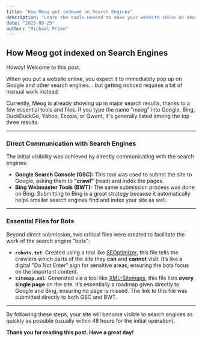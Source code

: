 ```yaml
---
title: "How Meog got indexed on Search Engines"
description: "Learn the tools needed to make your website shine on search engines!"
date: "2025-09-25"
author: "Michael Primo"
---
```


## How Meog got indexed on Search Engines

Howdy! Welcome to this post.

When you put a website online, you expect it to immediately pop up on Google and other search engines... but getting noticed requires a bit of manual work instead.

Currently, Meog is already showing up in major search results, thanks to a few essential tools and files. If you type the name "meog" into Google, Bing, DuckDuckGo, Yahoo, Ecosia, or Qwant, it's generally listed among the top three results.

---

### Direct Communication with Search Engines

The initial visibility was achieved by directly communicating with the search engines:

* **Google Search Console (GSC):** This tool was used to submit the site to Google, asking them to **"crawl"** (read) and index the pages.
* **Bing Webmaster Tools (BWT):** The same submission process was done on Bing. Submitting to Bing is a great strategy because it automatically helps smaller search engines find and index your site as well.

---

### Essential Files for Bots

Beyond direct submission, two critical files were created to facilitate the work of the search engine "bots":

* **`robots.txt`**: Created using a tool like [SEOptimizer](https://www.seoptimer.com/robots-txt-generator), this file tells the crawlers which parts of the site they **can** and **cannot** visit. It’s like a digital "Do Not Enter" sign for sensitive areas, ensuring the bots focus on the important content.
* **`sitemap.xml`**: Generated via a tool like [XML-Sitemaps](https://www.xml-sitemaps.com/), this file lists **every single page** on the site. It’s essentially a roadmap given directly to Google and Bing, ensuring no page is missed. The link to this file was submitted directly to both GSC and BWT.

---

By following these steps, your site will become visible to search engines as quickly as possible (usually within 48 hours for the initial operation).

**Thank you for reading this post. Have a great day!**